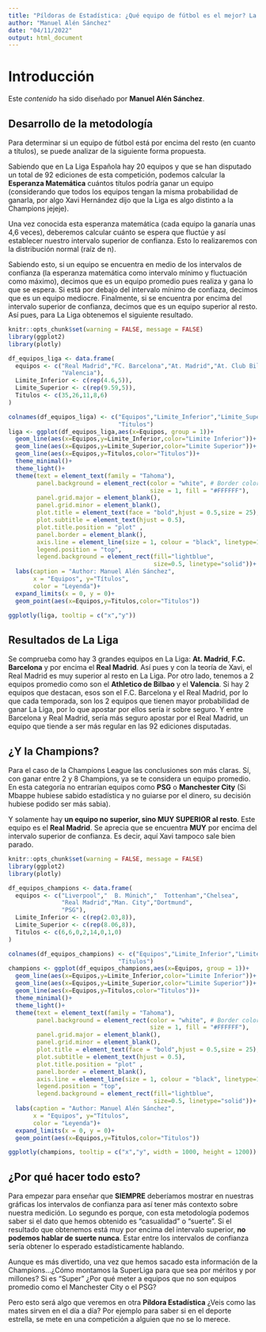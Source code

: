 ---
title: "Píldoras de Estadística: ¿Qué equipo de fútbol es el mejor? La estadística responde"
author: "Manuel Alén Sánchez"
date: "04/11/2022"
output: html_document
---

# Introducción {#seccion-1}

Este _contenido_ ha sido diseñado por **Manuel Alén Sánchez**.

## Desarrollo de la metodología

Para determinar si un equipo de fútbol está por encima del resto (en cuanto a títulos), se puede analizar de la siguiente forma propuesta.

Sabiendo que en La Liga Española hay 20 equipos y que se han disputado un total de 92 ediciones de esta competición, podemos calcular la **Esperanza Matemática** cuántos títulos podría ganar un equipo (considerando que todos los equipos tengan la misma probabilidad de ganarla, por algo Xavi Hernández dijo que la Liga es algo distinto a la Champions jejeje).

Una vez conocida esta esperanza matemática (cada equipo la ganaría unas 4,6 veces), deberemos calcular cuánto se espera que fluctúe y así establecer nuestro intervalo superior de confianza. Esto lo realizaremos con la distribución normal (raíz de n).

Sabiendo esto, si un equipo se encuentra en medio de los intervalos de confianza (la esperanza matemática como intervalo mínimo y fluctuación como máximo), decimos que es un equipo promedio pues realiza y gana lo que se espera. Si está por debajo del intervalo mínimo de confiaza, decimos que es un equipo mediocre. Finalmente, si se encuentra por encima del intervalo superior de confianza, decimos que es un equipo superior al resto. Así pues, para La Liga obtenemos el siguiente resultado.

```{r echo=FALSE, include=FALSE, chunk-1}
knitr::opts_chunk$set(warning = FALSE, message = FALSE) 
library(ggplot2)
library(plotly)

df_equipos_liga <- data.frame(
  equipos <- c("Real Madrid","FC. Barcelona","At. Madrid","At. Club Bilbao",
               "Valencia"),
  Limite_Inferior <- c(rep(4.6,5)),
  Limite_Superior <- c(rep(9.59,5)),
  Titulos <- c(35,26,11,8,6)
)

colnames(df_equipos_liga) <- c("Equipos","Limite_Inferior","Limite_Superior",
                               "Titulos")
liga <- ggplot(df_equipos_liga,aes(x=Equipos, group = 1))+
  geom_line(aes(x=Equipos,y=Limite_Inferior,color="Limite Inferior"))+
  geom_line(aes(x=Equipos,y=Limite_Superior,color="Limite Superior"))+
  geom_line(aes(x=Equipos,y=Titulos,color="Titulos"))+
  theme_minimal()+
  theme_light()+
  theme(text = element_text(family = "Tahoma"),
        panel.background = element_rect(color = "white", # Border color
                                        size = 1, fill = "#FFFFFF"),
        panel.grid.major = element_blank(),
        panel.grid.minor = element_blank(),
        plot.title = element_text(face = "bold",hjust = 0.5,size = 25),
        plot.subtitle = element_text(hjust = 0.5),
        plot.title.position = "plot" ,
        panel.border = element_blank(),
        axis.line = element_line(size = 1, colour = "black", linetype=1),
        legend.position = "top",
        legend.background = element_rect(fill="lightblue", 
                                         size=0.5, linetype="solid"))+
  labs(caption = "Author: Manuel Alén Sánchez",
       x = "Equipos", y="Títulos",
       color = "Leyenda")+
  expand_limits(x = 0, y = 0)+
  geom_point(aes(x=Equipos,y=Titulos,color="Titulos"))


```

```{r chunk-2}
ggplotly(liga, tooltip = c("x","y"))


```

## Resultados de La Liga

Se comprueba como hay 3 grandes equipos en La Liga: **At. Madrid**, **F.C. Barcelona** y por encima el **Real Madrid**. Así pues y con la teoría de Xavi, el Real Madrid es muy superior al resto en La Liga. Por otro lado, tenemos a 2 equipos promedio como son el **Athletico de Bilbao** y el **Valencia**. Si hay 2 equipos que destacan, esos son el F.C. Barcelona y el Real Madrid, por lo que cada temporada, son los 2 equipos que tienen mayor probabilidad de ganar La Liga, por lo que apostar por ellos sería ir sobre seguro. Y entre Barcelona y Real Madrid, sería más seguro apostar por el Real Madrid, un equipo que tiende a ser más regular en las 92 ediciones disputadas.


## ¿Y la Champions?

Para el caso de la Champions League las conclusiones son más claras. Sí, con ganar entre 2 y 8 Champions, ya se te considera un equipo promedio. En esta categoría no entrarían equipos como **PSG** o **Manchester City** (Si Mbappe hubiese sabido estadística y no guiarse por el dinero, su decisión hubiese podido ser más sabia).

Y solamente hay **un equipo no superior, sino MUY SUPERIOR al resto**. Este equipo es el **Real Madrid**. Se aprecia que se encuentra **MUY** por encima del intervalo superior de confianza. Es decir, aquí Xavi tampoco sale bien parado.


```{r echo=FALSE, include=FALSE, chunk-3}
knitr::opts_chunk$set(warning = FALSE, message = FALSE) 
library(ggplot2)
library(plotly)

df_equipos_champions <- data.frame(
  equipos <- c("Liverpool","  B. Múnich","  Tottenham","Chelsea",
               "Real Madrid","Man. City","Dortmund",
               "PSG"),
  Limite_Inferior <- c(rep(2.03,8)),
  Limite_Superior <- c(rep(8.06,8)),
  Titulos <- c(6,6,0,2,14,0,1,0)
)

colnames(df_equipos_champions) <- c("Equipos","Limite_Inferior","Limite_Superior",
                               "Titulos")
champions <- ggplot(df_equipos_champions,aes(x=Equipos, group = 1))+
  geom_line(aes(x=Equipos,y=Limite_Inferior,color="Limite Inferior"))+
  geom_line(aes(x=Equipos,y=Limite_Superior,color="Limite Superior"))+
  geom_line(aes(x=Equipos,y=Titulos,color="Titulos"))+
  theme_minimal()+
  theme_light()+
  theme(text = element_text(family = "Tahoma"),
        panel.background = element_rect(color = "white", # Border color
                                        size = 1, fill = "#FFFFFF"),
        panel.grid.major = element_blank(),
        panel.grid.minor = element_blank(),
        plot.title = element_text(face = "bold",hjust = 0.5,size = 25),
        plot.subtitle = element_text(hjust = 0.5),
        plot.title.position = "plot" ,
        panel.border = element_blank(),
        axis.line = element_line(size = 1, colour = "black", linetype=1),
        legend.position = "top",
        legend.background = element_rect(fill="lightblue", 
                                         size=0.5, linetype="solid"))+
  labs(caption = "Author: Manuel Alén Sánchez",
       x = "Equipos", y="Títulos",
       color = "Leyenda")+
  expand_limits(x = 0, y = 0)+
  geom_point(aes(x=Equipos,y=Titulos,color="Titulos"))


```

```{r chunk-4}
ggplotly(champions, tooltip = c("x","y", width = 1000, height = 1200))


```

## ¿Por qué hacer todo esto?

Para empezar para enseñar que **SIEMPRE** deberíamos mostrar en nuestras gráficas los intervalos de confianza para así tener más contexto sobre nuestra medición. Lo segundo es porque, con esta metodología podemos saber si el dato que hemos obtenido es "casualidad" o "suerte". Si el resultado que obtenemos está muy por encima del intervalo superior, **no podemos hablar de suerte nunca**. Estar entre los intervalos de confianza sería obtener lo esperado estadísticamente hablando.

Aunque es más divertido, una vez que hemos sacado esta información de la Champions...¿Cómo montamos la SuperLiga para que sea por méritos y por millones? Si es "Super" ¿Por qué meter a equipos que no son equipos promedio como el Manchester City o el PSG?

Pero esto será algo que veremos en otra **Píldora Estadística** ¿Veis como las mates sirven en el día a día? Por ejemplo para saber si en el deporte estrella, se mete en una competición a alguien que no se lo merece.



